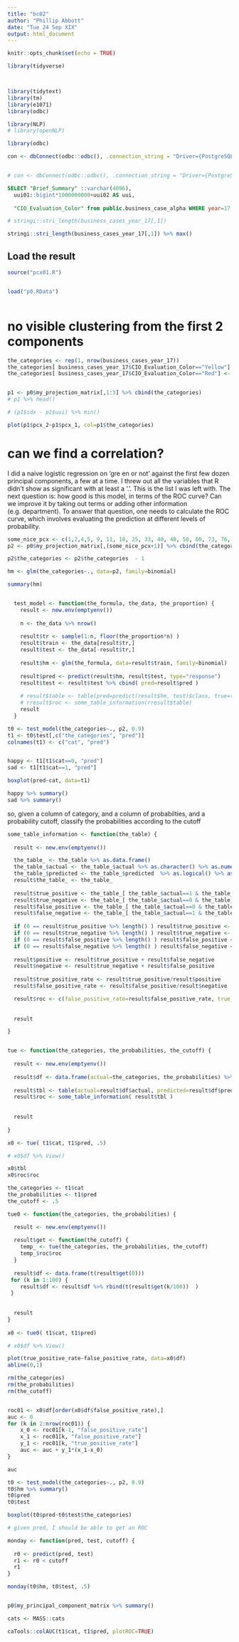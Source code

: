 ```yaml
---
title: "bc02"
author: "Phillip Abbott"
date: "Tue 24 Sep XIX"
output: html_document
---
```


```r
knitr::opts_chunk$set(echo = TRUE)
```



```r


library(tidyverse)



library(tidytext)
library(tm)
library(e1071)
library(odbc)

library(NLP)
# library(openNLP)

library(odbc)

con <- dbConnect(odbc::odbc(), .connection_string = "Driver={PostgreSQL Unicode};Server=mcfc01.c4hbjfyzingo.eu-west-2.rds.amazonaws.com;Database=mcfc01;UID=mcfcuser01;PWD=projecthack01")


# con <- dbConnect(odbc::odbc(), .connection_string = "Driver={PostgreSQL Unicode};Database=usit_alpha")


```



```sql

SELECT "Brief_Summary" ::varchar(4096), 
  uui01::bigint*1000000000+uui02 AS uui, 
  
  "CIO_Evaluation_Color" from public.business_case_alpha WHERE year=17

```

```r

# stringi::stri_length(business_cases_year_17[,1])

stringi::stri_length(business_cases_year_17[,1]) %>% max()
```

## Load the result

```r

source("pcx01.R")


load("p0.RData")



```

# no visible clustering from the first 2 components


```r


the_categories <- rep(1, nrow(business_cases_year_17))
the_categories[ business_cases_year_17$CIO_Evaluation_Color=="Yellow"] <- 2
the_categories[ business_cases_year_17$CIO_Evaluation_Color=="Red"] <- 2


p1 <- p0$my_projection_matrix[,1:3] %>% cbind(the_categories)
# p1 %>% head()

# (p1$idx - p1$uui) %>% min()

plot(p1$pcx_2~p1$pcx_1, col=p1$the_categories)

```

# can we find a correlation?

I did a naive logistic regression on 'gre          en or not' against the first few dozen principal components, a few at a time.  I threw out all the variables that R didn't show as significant with at least a '.'.  This is the list I was left with.  The next question is:  how good is this model, in terms of the ROC curve?  Can we improve it by taking out terms or adding other information (e.g. department).  To answer that question, one needs to calculate the ROC curve, which involves evaluating the prediction at different levels of probability.

```r

some_nice_pcx <- c(1,2,4,5, 9, 11, 18, 25, 33, 40, 48, 58, 60, 73, 76, 79, 95, 96, 97, 115, 116, 118)
p2 <- p0$my_projection_matrix[,(some_nice_pcx+1)] %>% cbind(the_categories)

p2$the_categories <- p2$the_categories  - 1 

hm <- glm(the_categories~., data=p2, family=binomial)

summary(hm)

```



```r

  
  

```





```r


  test_model <- function(the_formula, the_data, the_proportion) {
    result <- new.env(emptyenv())
    
    n <- the_data %>% nrow()
    
    result$tr <- sample(1:n, floor(the_proportion*n) )
    result$train <- the_data[result$tr,]
    result$test <- the_data[-result$tr,]
    
    result$hm <- glm(the_formula, data=result$train, family=binomial)
    
    result$pred <- predict(result$hm, result$test, type="response")
    result$test <- result$test %>% cbind( pred=result$pred ) 
      
    # result$table <- table(pred=predict(result$hm, test)$class, true=the_data$the_categories[-tr])
    # rresult$roc <- some_table_information(rresult$table)
    result
  }

t0 <- test_model(the_categories~., p2, 0.9)
t1 <- t0$test[,c("the_categories", "pred")]
colnames(t1) <- c("cat", "pred")


happy <- t1[t1$cat==0, "pred"]
sad <- t1[t1$cat==1, "pred"]

boxplot(pred~cat, data=t1)

happy %>% summary()
sad %>% summary()


```


so, given a column of category, and a column of probabilties, and a probability cutoff, classify the probabilities according to the cutoff

```r




some_table_information <- function(the_table) {
  
  result <- new.env(emptyenv())

  the_table_ <- the_table %>% as.data.frame()
  the_table_$actual <- the_table_$actual %>% as.character() %>% as.numeric() 
  the_table_$predicted <- the_table_$predicted  %>% as.logical() %>% as.numeric()
  result$the_table_ <- the_table_
  
  result$true_positive <- the_table_[ the_table_$actual==1 & the_table_$predicted==1, "Freq"]
  result$true_negative <- the_table_[ the_table_$actual==0 & the_table_$predicted==0, "Freq"]
  result$false_positive <- the_table_[ the_table_$actual==0 & the_table_$predicted==1, "Freq"]
  result$false_negative <- the_table_[ the_table_$actual==1 & the_table_$predicted==0, "Freq"]
  
  if (0 == result$true_positive %>% length() ) result$true_positive <- 0
  if (0 == result$true_negative %>% length() ) result$true_negative <- 0
  if (0 == result$false_positive %>% length() ) result$false_positive <- 0
  if (0 == result$false_negative %>% length() ) result$false_negative <- 0
  
  result$positive <- result$true_positive + result$false_negative
  result$negative <- result$true_negative + result$false_positive
  
  result$true_positive_rate <- result$true_positive/result$positive 
  result$false_positive_rate <- result$false_positive/result$negative 

  result$roc <- c(false_positive_rate=result$false_positive_rate, true_positive_rate=result$true_positive_rate )  
  
  
  result

}


tue <- function(the_categories, the_probabilities, the_cutoff) {
  
  result <- new.env(emptyenv())
  
  result$df <- data.frame(actual=the_categories, the_probabilities) %>% cbind( predicted=the_cutoff<  the_probabilities)
  
  result$tbl <- table(actual=result$df$actual, predicted=result$df$predicted)
  result$roc <- some_table_information( result$tbl )
  
  
  result
  
}

x0 <- tue( t1$cat, t1$pred, .5)

# x0$df %>% View()

x0$tbl
x0$roc$roc

```

```r

the_categories <- t1$cat
the_probabilities <- t1$pred
the_cutoff <- .5

tue0 <- function(the_categories, the_probabilities) {

  result <- new.env(emptyenv())
  
  result$get <- function(the_cutoff) {
    temp_ <- tue(the_categories, the_probabilities, the_cutoff)
    temp_$roc$roc
  }
  
  result$df <- data.frame(t(result$get(0)))
 for (k in 1:100) {
    result$df <- result$df %>% rbind(t(result$get(k/100))  )
 }
  
  
  result
}
  
x0 <- tue0( t1$cat, t1$pred)

# x0$df %>% View()

plot(true_positive_rate~false_positive_rate, data=x0$df)
abline(0,1)

rm(the_categories)
rm(the_probabilities)
rm(the_cutoff)



```


```r
roc01 <- x0$df[order(x0$df$false_positive_rate),]
auc <- 0
for (k in 2:nrow(roc01)) {
    x_0 <- roc01[k-1, "false_positive_rate"] 
    x_1 <- roc01[k, "false_positive_rate"] 
    y_1 <- roc01[k, "true_positive_rate"] 
    auc <- auc + y_1*(x_1-x_0)
}

auc


```










```r



  
  
t0 <- test_model(the_categories~., p2, 0.9)
t0$hm %>% summary()
t0$pred
t0$test

boxplot(t0$pred~t0$test$the_categories)

# given pred, I should be able to get an ROC

monday <- function(pred, test, cutoff) {
  
  r0 <- predict(pred, test) 
  r1 <- r0 < cutoff
  r1
}

monday(t0$hm, t0$test, .5)



```









```r


p0$my_principal_component_matrix %>% summary()
```


```r

cats <- MASS::cats

caTools::colAUC(t1$cat, t1$pred, plotROC=TRUE) 


```








